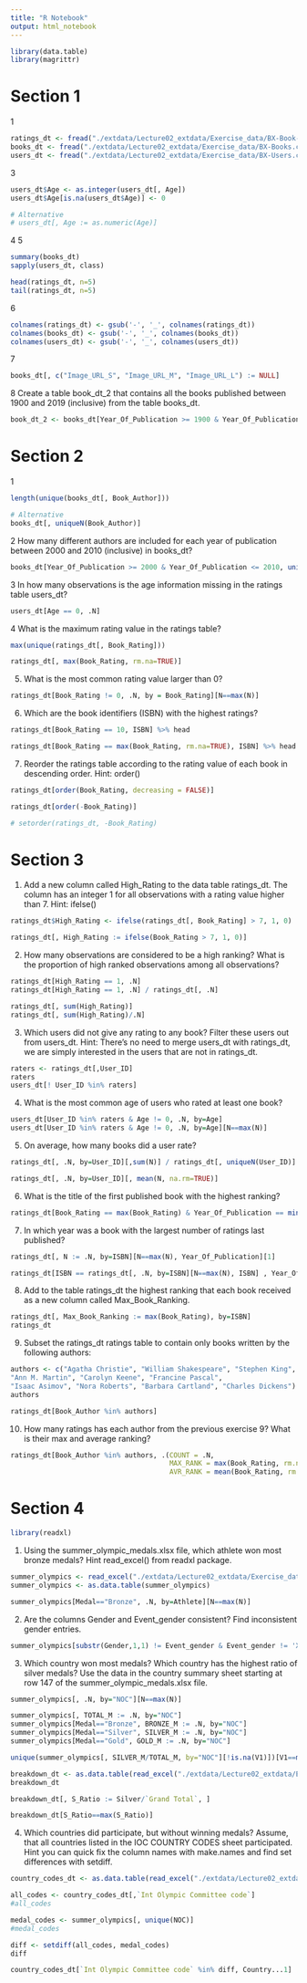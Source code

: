 ```yaml
---
title: "R Notebook"
output: html_notebook
---
```


```r
library(data.table)
library(magrittr)
```
# Section 1
1
```r
ratings_dt <- fread("./extdata/Lecture02_extdata/Exercise_data/BX-Book-Ratings.csv")
books_dt <- fread("./extdata/Lecture02_extdata/Exercise_data/BX-Books.csv")
users_dt <- fread("./extdata/Lecture02_extdata/Exercise_data/BX-Users.csv")
```

3
```r
users_dt$Age <- as.integer(users_dt[, Age])
users_dt$Age[is.na(users_dt$Age)] <- 0

# Alternative
# users_dt[, Age := as.numeric(Age)]

```
4 5
```r
summary(books_dt)
sapply(users_dt, class)

head(ratings_dt, n=5)
tail(ratings_dt, n=5)
```
6
```r
colnames(ratings_dt) <- gsub('-', '_', colnames(ratings_dt))  
colnames(books_dt) <- gsub('-', '_', colnames(books_dt))  
colnames(users_dt) <- gsub('-', '_', colnames(users_dt))  
```

7
```r
books_dt[, c("Image_URL_S", "Image_URL_M", "Image_URL_L") := NULL]
```

8
Create a table book_dt_2 that contains all the books published between 1900 and 2019 (inclusive) from
the table books_dt.
```r
book_dt_2 <- books_dt[Year_Of_Publication >= 1900 & Year_Of_Publication <= 2019]
```

# Section 2
1
```r
length(unique(books_dt[, Book_Author]))

# Alternative
books_dt[, uniqueN(Book_Author)]
```

2
How many different authors are included for each year of publication between 2000 and 2010 (inclusive)
in books_dt?
```r
books_dt[Year_Of_Publication >= 2000 & Year_Of_Publication <= 2010, uniqueN(Book_Author), by=Year_Of_Publication]
```

3
In how many observations is the age information missing in the ratings table users_dt?
```r
users_dt[Age == 0, .N]
```

4
What is the maximum rating value in the ratings table?
```r
max(unique(ratings_dt[, Book_Rating]))

ratings_dt[, max(Book_Rating, rm.na=TRUE)]
```

5. What is the most common rating value larger than 0?
```r
ratings_dt[Book_Rating != 0, .N, by = Book_Rating][N==max(N)]
```

6. Which are the book identifiers (ISBN) with the highest ratings?
```r
ratings_dt[Book_Rating == 10, ISBN] %>% head

ratings_dt[Book_Rating == max(Book_Rating, rm.na=TRUE), ISBN] %>% head
```

7. Reorder the ratings table according to the rating value of each book in descending order. Hint: order()
```r
ratings_dt[order(Book_Rating, decreasing = FALSE)]

ratings_dt[order(-Book_Rating)]

# setorder(ratings_dt, -Book_Rating)
```

# Section 3
1. Add a new column called High_Rating to the data table ratings_dt. The column has an integer 1 for
all observations with a rating value higher than 7. Hint: ifelse()
```r
ratings_dt$High_Rating <- ifelse(ratings_dt[, Book_Rating] > 7, 1, 0)

ratings_dt[, High_Rating := ifelse(Book_Rating > 7, 1, 0)]
```

2. How many observations are considered to be a high ranking? What is the proportion of high ranked
observations among all observations?
```r
ratings_dt[High_Rating == 1, .N]
ratings_dt[High_Rating == 1, .N] / ratings_dt[, .N]

ratings_dt[, sum(High_Rating)]
ratings_dt[, sum(High_Rating)/.N]
```

3. Which users did not give any rating to any book? Filter these users out from users_dt. Hint: There’s no
need to merge users_dt with ratings_dt, we are simply interested in the users that are not in ratings_dt.
```r
raters <- ratings_dt[,User_ID]
raters
users_dt[! User_ID %in% raters]
```

4. What is the most common age of users who rated at least one book?
```r
users_dt[User_ID %in% raters & Age != 0, .N, by=Age]
users_dt[User_ID %in% raters & Age != 0, .N, by=Age][N==max(N)]
```

5. On average, how many books did a user rate?
```r
ratings_dt[, .N, by=User_ID][,sum(N)] / ratings_dt[, uniqueN(User_ID)]

ratings_dt[, .N, by=User_ID][, mean(N, na.rm=TRUE)]
```

6. What is the title of the first published book with the highest ranking?
```r
ratings_dt[Book_Rating == max(Book_Rating) & Year_Of_Publication == min(Year_Of_Publication), Book_Title] %>% head(1)
```

7. In which year was a book with the largest number of ratings last published?
```r
ratings_dt[, N := .N, by=ISBN][N==max(N), Year_Of_Publication][1]

ratings_dt[ISBN == ratings_dt[, .N, by=ISBN][N==max(N), ISBN] , Year_Of_Publication][1]
```

8. Add to the table ratings_dt the highest ranking that each book received as a new column called
Max_Book_Ranking.
```r
ratings_dt[, Max_Book_Ranking := max(Book_Rating), by=ISBN]
ratings_dt
```

9. Subset the ratings_dt ratings table to contain only books written by the following authors:
```r
authors <- c("Agatha Christie", "William Shakespeare", "Stephen King",
"Ann M. Martin", "Carolyn Keene", "Francine Pascal",
"Isaac Asimov", "Nora Roberts", "Barbara Cartland", "Charles Dickens")
authors

ratings_dt[Book_Author %in% authors]
```

10. How many ratings has each author from the previous exercise 9? What is their max and average ranking?
```r
ratings_dt[Book_Author %in% authors, .(COUNT = .N, 
                                       MAX_RANK = max(Book_Rating, rm.na=TRUE), 
                                       AVR_RANK = mean(Book_Rating, rm.na=TRUE)),  by=Book_Author]
```

# Section 4
```r
library(readxl)
```

1. Using the summer_olympic_medals.xlsx file, which athlete won most bronze medals? Hint read_excel()
from readxl package.
```r
summer_olympics <- read_excel("./extdata/Lecture02_extdata/Exercise_data/summer_olympic_medals.xlsx", sheet="ALL MEDALISTS")
summer_olympics <- as.data.table(summer_olympics)
```

```r
summer_olympics[Medal=="Bronze", .N, by=Athlete][N==max(N)]
```


2. Are the columns Gender and Event_gender consistent? Find inconsistent gender entries.
```r
summer_olympics[substr(Gender,1,1) != Event_gender & Event_gender != 'X']
```

3. Which country won most medals? Which country has the highest ratio of silver medals? Use the data in
the country summary sheet starting at row 147 of the summer_olympic_medals.xlsx file.
```r
summer_olympics[, .N, by="NOC"][N==max(N)]

summer_olympics[, TOTAL_M := .N, by="NOC"]
summer_olympics[Medal=="Bronze", BRONZE_M := .N, by="NOC"]
summer_olympics[Medal=="Silver", SILVER_M := .N, by="NOC"]
summer_olympics[Medal=="Gold", GOLD_M := .N, by="NOC"]

unique(summer_olympics[, SILVER_M/TOTAL_M, by="NOC"][!is.na(V1)])[V1==max(V1)]
```

```r
breakdown_dt <- as.data.table(read_excel("./extdata/Lecture02_extdata/Exercise_data/summer_olympic_medals.xlsx", sheet='BREAKDOWN', range="A3:G29"))
breakdown_dt

breakdown_dt[, S_Ratio := Silver/`Grand Total`, ]

breakdown_dt[S_Ratio==max(S_Ratio)]
```


4. Which countries did participate, but without winning medals? Assume, that all countries listed in the
IOC COUNTRY CODES sheet participated. Hint you can quick fix the column names with make.names
and find set differences with setdiff.
```r
country_codes_dt <- as.data.table(read_excel("./extdata/Lecture02_extdata/Exercise_data/summer_olympic_medals.xlsx", sheet='IOC COUNTRY CODES 1'))

all_codes <- country_codes_dt[,`Int Olympic Committee code`]
#all_codes

medal_codes <- summer_olympics[, unique(NOC)]
#medal_codes

diff <- setdiff(all_codes, medal_codes)
diff

country_codes_dt[`Int Olympic Committee code` %in% diff, Country...1]
```



